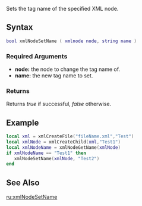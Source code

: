 
{{Server client function}}
Sets the tag name of the specified XML node.

==Syntax==
<syntaxhighlight lang="lua">
bool xmlNodeSetName ( xmlnode node, string name )
</syntaxhighlight>
{{OOP||[[/xmlnode.md|xmlnode]]:setName|name|xmlNodeGetName}}

===Required Arguments===
*'''node:''' the node to change the tag name of.
*'''name:''' the new tag name to set.

===Returns===
Returns ''true'' if successful, ''false'' otherwise.

==Example==
<syntaxhighlight lang="lua">
local xml = xmlCreateFile("fileName.xml","Test")
local xmlNode = xmlCreateChild(xml,"Test1")
local xmlNodeName = xmlNodeGetName(xmlNode)
if xmlNodeName == "Test1" then
   xmlNodeSetName(xmlNode, "Test2")
end
</syntaxhighlight>

==See Also==
{{XML functions}}
[[/ru:xmlNodeSetName.md|ru:xmlNodeSetName]]